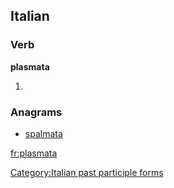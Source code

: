 ==Italian==

===Verb===
'''plasmata'''

# {{feminine of|plasmato}}

===Anagrams===
* {{alphagram|aaalmpst}} [[spalmata#Italian|spalmata]]
[[Category:Italian past participle forms]]

[[fr:plasmata]]